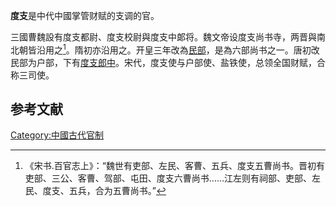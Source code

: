 '''度支'''是中代中國掌管财赋的支调的官。

三國曹魏設有度支都尉、度支校尉與度支中郞将。魏文帝设度支尚书寺，两晋與南北朝皆沿用之<ref>《宋书.百官志上》：“魏世有吏部、左民、客曹、五兵、度支五曹尚书。晋初有吏部、三公、客曹、驾部、屯田、度支六曹尚书……江左则有祠部、吏部、左民、度支、五兵，合为五曹尚书。”</ref>。隋初亦沿用之。开皇三年改為[[民部|民部]]，是為六部尚书之一。唐初改民部为户部，下有[[度支郎中|度支郎中]]。宋代，度支使与户部使、盐铁使，总领全国财赋，合称三司使。

== 参考文献 ==
{{Reflist}}

[[Category:中國古代官制|Category:中國古代官制]]